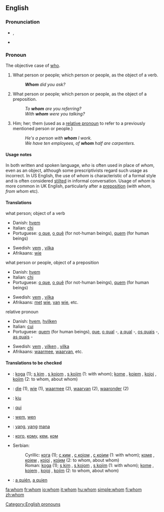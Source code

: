 ==English==

{{rank|tell|because|few|178|whom|love|far|seemed}}

===Pronunciation===
* {{IPA|/huːm/}}, {{SAMPA|/hu:m/}}
* {{audio|en-us-whom.ogg|Audio (US)}}

===Pronoun===
The objective case of [[who]]. 

# {{cattag|formal}} What person or people; which person or people, as the object of a verb.
#:'''''Whom''' did you ask?''
# {{cattag|formal}} What person or people; which person or people, as the object of a preposition.
#:''To '''whom''' are you referring?''
#:''With '''whom''' were you talking?''
# Him; her; them (used as a [[relative pronoun]] to refer to a previously mentioned person or people.)
#:''He's a person with '''whom''' I work.''
#:''We have ten employees, of '''whom''' half are carpenters.''

====Usage notes====
In both written and spoken language, ''who'' is often used in place of ''whom'', even as an object, although some prescriptivists regard such usage as incorrect. In US English, the use of ''whom'' is characteristic of a formal style and is often considered [[stilted]] in informal conversation. Usage of ''whom'' is more common in UK English, particularly after a [[preposition]] (''with whom'', ''from whom'' etc).

====Translations====
;what person; object of a verb
{{top}}
*Danish: [[hvem]]
*Italian: [[chi]]
*Portuguese: [[o que]], [[o quê]] (for not-human beings), [[quem]] (for human beings)
{{mid}}
*Swedish: [[vem]] {{s}}, [[vilka]] {{p}}
*Afrikaans: [[wie]]
{{bottom}}

;what person or people, object of a preposition
{{top}}
*Danish: [[hvem]]
*Italian: [[chi]]
*Portuguese: [[o que]], [[o quê]] (for not-human beings), [[quem]] (for human beings)
{{mid}}
*Swedish: [[vem]] {{s}}, [[vilka]] {{p}}
*Afrikaans: [[met]] [[wie]], [[van]] [[wie]], etc.
{{bottom}}

;relative pronoun
{{top}}
*Danish: [[hvem]], [[hvilken]]
*Italian: [[cui]]
*Portuguese: [[quem]] (for human beings), [[que]], [[o qual]] {{m}}-{{s}}, [[a qual]] {{f}}-{{s}}, [[os quais]] {{m}}-{{p}}, [[as quais]] {{f}}-{{p}}
{{mid}}
*Swedish: [[vem]] {{s}}, [[vilken]] {{s}}, [[vilka]] {{p}}
*Afrikaans: [[waarmee]], [[waarvan]], etc.
{{bottom}}

====Translations to be checked====
{{checktrans}}
*{{ttbc|Bosnian}}: [[koga]] (1); [[s kim]] {{m}}, [[s kojom]] {{f}}, [[s kojim]] {{m}} (1: with whom); [[kome]] {{m}}, [[kojem]] {{m}}, [[kojoj]] {{f}}, [[kojim]] {{m}} (2: to whom, about whom)
*{{ttbc|Dutch}}: [[die]] (1), [[wie]] (1), [[waarmee]] (2), [[waarvan]] (2), [[waaronder]] (2)
*{{ttbc|Esperanto}}: [[kiu]]
*{{ttbc|French}}: [[qui]]
*{{ttbc|German}}: [[wem]], [[wen]] 
*{{ttbc|Indonesian}}: [[yang]], [[yang]] [[mana]]
*{{ttbc|Russian}}: [[кто#Russian|кого]], [[кто#Russian|кому]], [[кто#Russian|кем]], [[кто#Russian|ком]]
*Serbian:
*:Cyrillic: [[кога]] (1); [[с ким]] {{m}}, [[с којом]] {{f}}, [[с којим]] {{m}} (1: with whom); [[коме]] {{m}}, [[којем]] {{m}}, [[којој]] {{f}}, [[којим]] {{m}} (2: to whom, about whom)
*:Roman: [[koga]] (1); [[s kim]] {{m}}, [[s kojom]] {{f}}, [[s kojim]] {{m}} (1: with whom); [[kome]] {{m}}, [[kojem]] {{m}}, [[kojoj]] {{f}}, [[kojim]] {{m}} (2: to whom, about whom)
*{{ttbc|Spanish}}: [[quien#Spanish|a quién]], [[quien#Spanish|a quien]]

[[Category:English pronouns]]

[[fa:whom]]
[[fr:whom]]
[[io:whom]]
[[it:whom]]
[[hu:whom]]
[[simple:whom]]
[[fi:whom]]
[[zh:whom]]